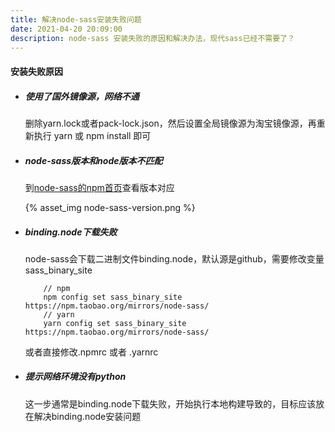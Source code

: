 ```yaml
---
title: 解决node-sass安装失败问题
date: 2021-04-20 20:09:00
description: node-sass 安装失败的原因和解决办法，现代sass已经不需要了？
---
```


#### 安装失败原因

- ##### 使用了国外镜像源，网络不通

    删除yarn.lock或者pack-lock.json，然后设置全局镜像源为淘宝镜像源，再重新执行 yarn 或 npm install 即可

- ##### node-sass版本和node版本不匹配

    到[node-sass的npm首页](https://www.npmjs.com/package/node-sass)查看版本对应

    {% asset_img node-sass-version.png %}

- ##### binding.node下载失败

    node-sass会下载二进制文件binding.node，默认源是github，需要修改变量sass_binary_site
    
    ```
        // npm
        npm config set sass_binary_site https://npm.taobao.org/mirrors/node-sass/
        // yarn
        yarn config set sass_binary_site https://npm.taobao.org/mirrors/node-sass/
    ```
    或者直接修改.npmrc 或者 .yarnrc
    
- ##### 提示网络环境没有python
  
    这一步通常是binding.node下载失败，开始执行本地构建导致的，目标应该放在解决binding.node安装问题
